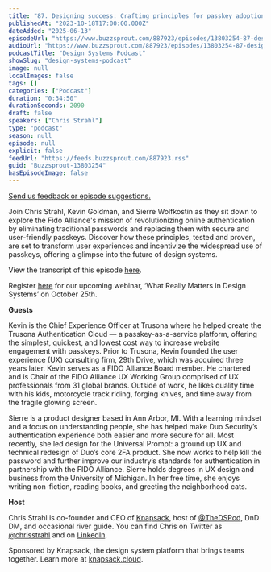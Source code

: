 ```yaml
---
title: "87. Designing success: Crafting principles for passkey adoption with Kevin Goldman and Sierre Wolfkostin at FIDO Alliance"
publishedAt: "2023-10-18T17:00:00.000Z"
dateAdded: "2025-06-13"
episodeUrl: "https://www.buzzsprout.com/887923/episodes/13803254-87-designing-success-crafting-principles-for-passkey-adoption-with-kevin-goldman-and-sierre-wolfkostin-at-fido-alliance.mp3"
audioUrl: "https://www.buzzsprout.com/887923/episodes/13803254-87-designing-success-crafting-principles-for-passkey-adoption-with-kevin-goldman-and-sierre-wolfkostin-at-fido-alliance.mp3"
podcastTitle: "Design Systems Podcast"
showSlug: "design-systems-podcast"
image: null
localImages: false
tags: []
categories: ["Podcast"]
duration: "0:34:50"
durationSeconds: 2090
draft: false
speakers: ["Chris Strahl"]
type: "podcast"
season: null
episode: null
explicit: false
feedUrl: "https://feeds.buzzsprout.com/887923.rss"
guid: "Buzzsprout-13803254"
hasEpisodeImage: false
---
```

[Send us feedback or episode suggestions.](https://www.buzzsprout.com/twilio/text_messages/887923/open_sms)

Join Chris Strahl, Kevin Goldman, and Sierre Wolfkostin as they sit down to explore the Fido Alliance's mission of revolutionizing online authentication by eliminating traditional passwords and replacing them with secure and user-friendly passkeys. Discover how these principles, tested and proven, are set to transform user experiences and incentivize the widespread use of passkeys, offering a glimpse into the future of design systems.

View the transcript of this episode [here](https://docs.google.com/document/d/1jadT7D2xKaIgpzNCMj-A9R7MrD44Rqjv/edit).

Register [here](https://knapsack-cloud.zoom.us/webinar/register/WN_laqrUBmyRmSqxihk3MylOw#/registration) for our upcoming webinar, ‘What Really Matters in Design Systems’ on October 25th. 

**Guests**

Kevin is the Chief Experience Officer at Trusona where he helped create the Trusona Authentication Cloud — a passkey-as-a-service platform, offering the simplest, quickest, and lowest cost way to increase website engagement with passkeys. Prior to Trusona, Kevin founded the user experience (UX) consulting firm, 29th Drive, which was acquired three years later. Kevin serves as a FIDO Alliance Board member. He chartered and is Chair of the FIDO Alliance UX Working Group comprised of UX professionals from 31 global brands. Outside of work, he likes quality time with his kids, motorcycle track riding, forging knives, and time away from the fragile glowing screen.

Sierre is a product designer based in Ann Arbor, MI. With a learning mindset and a focus on understanding people, she has helped make Duo Security’s authentication experience both easier and more secure for all. Most recently, she led design for the Universal Prompt: a ground up UX and technical redesign of Duo’s core 2FA product. She now works to help kill the password and further improve our industry’s standards for authentication in partnership with the FIDO Alliance. Sierre holds degrees in UX design and business from the University of Michigan. In her free time, she enjoys writing non-fiction, reading books, and greeting the neighborhood cats.

**Host**

Chris Strahl is co-founder and CEO of [Knapsack](https://www.knapsack.cloud/), host of [@TheDSPod](https://twitter.com/thedspod), DnD DM, and occasional river guide. You can find Chris on Twitter as [@chrisstrahl](https://twitter.com/chrisstrahl) and on [LinkedIn](https://www.linkedin.com/in/chrisstrahl/).  

Sponsored by Knapsack, the design system platform that brings teams together. Learn more at [knapsack.cloud](https://www.knapsack.cloud/?utm_source=podcast).
